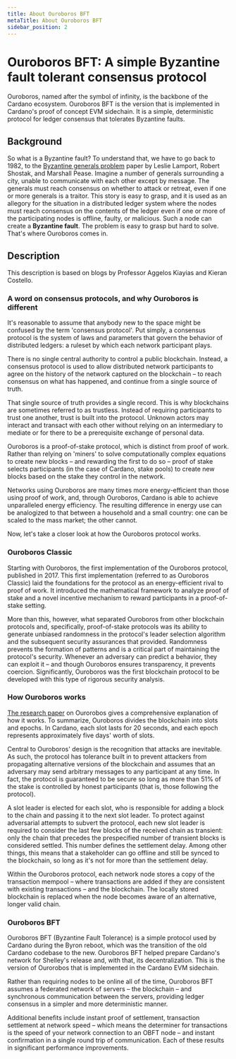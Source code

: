 ```yaml
---
title: About Ouroboros BFT
metaTitle: About Ouroboros BFT
sidebar_position: 2
---
```


# Ouroboros BFT: A simple Byzantine fault tolerant consensus protocol

Ouroboros, named after the symbol of infinity, is the backbone of the Cardano
ecosystem. Ouroboros BFT is the version that is implemented in Cardano's proof
of concept EVM sidechain. It is a simple, deterministic protocol for ledger
consensus that tolerates Byzantine faults.

## Background

So what is a Byzantine fault? To understand that, we have to go back to 1982, to
the
[Byzantine generals problem](https://www.microsoft.com/en-us/research/uploads/prod/2016/12/The-Byzantine-Generals-Problem.pdf)
paper by Leslie Lamport, Robert Shostak, and Marshall Pease. Imagine a number of
generals surrounding a city, unable to communicate with each other except by
message. The generals must reach consensus on whether to attack or retreat, even
if one or more generals is a traitor. This story is easy to grasp, and it is
used as an allegory for the situation in a distributed ledger system where the
nodes must reach consensus on the contents of the ledger even if one or more of
the participating nodes is offline, faulty, or malicious. Such a node can create
a **Byzantine fault**. The problem is easy to grasp but hard to solve. That's
where Ouroboros comes in.

## Description

This description is based on blogs by Professor Aggelos Kiayias and Kieran
Costello.

### A word on consensus protocols, and why Ouroboros is different

It's reasonable to assume that anybody new to the space might be confused by the
term 'consensus protocol'. Put simply, a consensus protocol is the system of
laws and parameters that govern the behavior of distributed ledgers: a ruleset
by which each network participant plays.

There is no single central authority to control a public blockchain. Instead, a
consensus protocol is used to allow distributed network participants to agree on
the history of the network captured on the blockchain – to reach consensus on
what has happened, and continue from a single source of truth.

That single source of truth provides a single record. This is why blockchains
are sometimes referred to as trustless. Instead of requiring participants to
trust one another, trust is built into the protocol. Unknown actors may interact
and transact with each other without relying on an intermediary to mediate or
for there to be a prerequisite exchange of personal data.

Ouroboros is a proof-of-stake protocol, which is distinct from proof of work.
Rather than relying on 'miners' to solve computationally complex equations to
create new blocks – and rewarding the first to do so – proof of stake selects
participants (in the case of Cardano, stake pools) to create new blocks based on
the stake they control in the network.

Networks using Ouroboros are many times more energy-efficient than those using
proof of work, and, through Ouroboros, Cardano is able to achieve unparalleled
energy efficiency. The resulting difference in energy use can be analogized to
that between a household and a small country: one can be scaled to the mass
market; the other cannot.

Now, let's take a closer look at how the Ouroboros protocol works.

### Ouroboros Classic

Starting with Ouroboros, the first implementation of the Ouroboros protocol,
published in 2017. This first implementation (referred to as Ouroboros Classic)
laid the foundations for the protocol as an energy-efficient rival to proof of
work. It introduced the mathematical framework to analyze proof of stake and a
novel incentive mechanism to reward participants in a proof-of-stake setting.

More than this, however, what separated Ouroboros from other blockchain
protocols and, specifically, proof-of-stake protocols was its ability to
generate unbiased randomness in the protocol's leader selection algorithm and
the subsequent security assurances that provided. Randomness prevents the
formation of patterns and is a critical part of maintaining the protocol's
security. Whenever an adversary can predict a behavior, they can exploit it –
and though Ouroboros ensures transparency, it prevents coercion. Significantly,
Ouroboros was the first blockchain protocol to be developed with this type of
rigorous security analysis.

### How Ouroboros works

[The research paper](https://iohk.io/en/research/library/papers/ouroborosa-provably-secure-proof-of-stake-blockchain-protocol/)
on Ourorobos gives a comprehensive explanation of how it works. To summarize,
Ouroboros divides the blockchain into slots and epochs. In Cardano, each slot
lasts for 20 seconds, and each epoch represents approximately five days' worth
of slots.

Central to Ouroboros' design is the recognition that attacks are inevitable. As
such, the protocol has tolerance built in to prevent attackers from propagating
alternative versions of the blockchain and assumes that an adversary may send
arbitrary messages to any participant at any time. In fact, the protocol is
guaranteed to be secure so long as more than 51% of the stake is controlled by
honest participants (that is, those following the protocol).

A slot leader is elected for each slot, who is responsible for adding a block to
the chain and passing it to the next slot leader. To protect against adversarial
attempts to subvert the protocol, each new slot leader is required to consider
the last few blocks of the received chain as transient: only the chain that
precedes the prespecified number of transient blocks is considered settled. This
number defines the settlement delay. Among other things, this means that a
stakeholder can go offline and still be synced to the blockchain, so long as
it's not for more than the settlement delay.

Within the Ouroboros protocol, each network node stores a copy of the
transaction mempool – where transactions are added if they are consistent with
existing transactions – and the blockchain. The locally stored blockchain is
replaced when the node becomes aware of an alternative, longer valid chain.

### Ouroboros BFT

Ouroboros BFT (Byzantine Fault Tolerance) is a simple protocol used by Cardano
during the Byron reboot, which was the transition of the old Cardano codebase to
the new. Ouroboros BFT helped prepare Cardano's network for Shelley's release
and, with that, its decentralization. This is the version of Ourorobos that is
implemented in the Cardano EVM sidechain.

Rather than requiring nodes to be online all of the time, Ouroboros BFT assumes
a federated network of servers – the blockchain – and synchronous communication
between the servers, providing ledger consensus in a simpler and more
deterministic manner.

Additional benefits include instant proof of settlement, transaction settlement
at network speed – which means the determiner for transactions is the speed of
your network connection to an OBFT node – and instant confirmation in a single
round trip of communication. Each of these results in significant performance
improvements.
